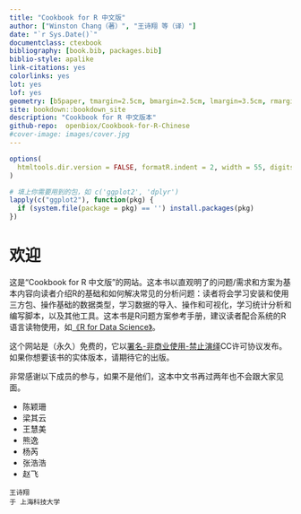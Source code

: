 ```yaml
--- 
title: "Cookbook for R 中文版"
author: ["Winston Chang（著）", "王诗翔 等（译）"]
date: "`r Sys.Date()`"
documentclass: ctexbook
bibliography: [book.bib, packages.bib]
biblio-style: apalike
link-citations: yes
colorlinks: yes
lot: yes
lof: yes
geometry: [b5paper, tmargin=2.5cm, bmargin=2.5cm, lmargin=3.5cm, rmargin=2.5cm]
site: bookdown::bookdown_site
description: "Cookbook for R 中文版本"
github-repo:  openbiox/Cookbook-for-R-Chinese
#cover-image: images/cover.jpg
---
```


```r
options(
  htmltools.dir.version = FALSE, formatR.indent = 2, width = 55, digits = 4
)

# 填上你需要用到的包，如 c('ggplot2', 'dplyr')
lapply(c("ggplot2"), function(pkg) {
  if (system.file(package = pkg) == '') install.packages(pkg)
})
```

# 欢迎 {-}

这是“Cookbook for R 中文版”的网站。这本书以直观明了的问题/需求和方案为基本内容向读者介绍R的基础和如何解决常见的分析问题：读者将会学习安装和使用三方包、操作基础的数据类型，学习数据的导入、操作和可视化，学习统计分析和编写脚本，以及其他工具。这本书是R问题方案参考手册，建议读者配合系统的R语言读物使用，如[《R for Data Science》](https://r4ds.had.co.nz/index.html)。

这个网站是（永久）免费的，它以[署名-非商业使用-禁止演绎](http://creativecommons.net.cn/licenses/meet-the-licenses/)CC许可协议发布。如果你想要该书的实体版本，请期待它的出版。


非常感谢以下成员的参与，如果不是他们，这本中文书再过两年也不会跟大家见面。

* 陈颖珊
* 梁其云
* 王慧美
* 熊逸
* 杨芮
* 张浩浩
* 赵飞

```block2
王诗翔  
于 上海科技大学
```

